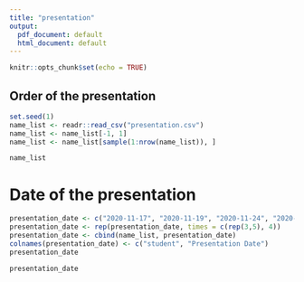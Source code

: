 ```yaml
---
title: "presentation"
output:
  pdf_document: default
  html_document: default
---
```


```r
knitr::opts_chunk$set(echo = TRUE)
```


## Order of the presentation

```r
set.seed(1)
name_list <- readr::read_csv("presentation.csv")
name_list <- name_list[-1, 1]
name_list <- name_list[sample(1:nrow(name_list)), ]
```

```r
name_list
```

# Date of the presentation
```r
presentation_date <- c("2020-11-17", "2020-11-19", "2020-11-24", "2020-11-26", "2020-12-01", "2020-12-03")
presentation_date <- rep(presentation_date, times = c(rep(3,5), 4))
presentation_date <- cbind(name_list, presentation_date)
colnames(presentation_date) <- c("student", "Presentation Date")
presentation_date
```

```r
presentation_date
```

